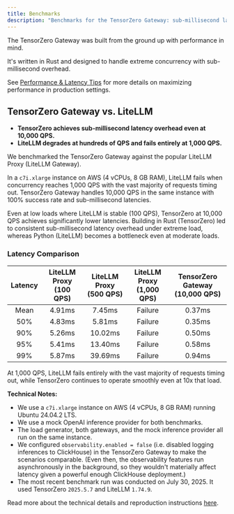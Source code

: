 ```yaml
---
title: Benchmarks
description: "Benchmarks for the TensorZero Gateway: sub-millisecond latency overhead under extreme load"
---
```


The TensorZero Gateway was built from the ground up with performance in mind.

It's written in Rust and designed to handle extreme concurrency with sub-millisecond overhead.

<Tip>

See [Performance & Latency Tips](/gateway/guides/performance-latency/) for more details on maximizing performance in production settings.

</Tip>

## TensorZero Gateway vs. LiteLLM

- **TensorZero achieves sub-millisecond latency overhead even at 10,000 QPS.**
- **LiteLLM degrades at hundreds of QPS and fails entirely at 1,000 QPS.**

We benchmarked the TensorZero Gateway against the popular LiteLLM Proxy (LiteLLM Gateway).

In a `c7i.xlarge` instance on AWS (4 vCPUs, 8 GB RAM), LiteLLM fails when concurrency reaches 1,000 QPS with the vast majority of requests timing out.
TensorZero Gateway handles 10,000 QPS in the same instance with 100% success rate and sub-millisecond latencies.

Even at low loads where LiteLLM is stable (100 QPS), TensorZero at 10,000 QPS achieves significantly lower latencies.
Building in Rust (TensorZero) led to consistent sub-millisecond latency overhead under extreme load, whereas Python (LiteLLM) becomes a bottleneck even at moderate loads.

### Latency Comparison

| Latency | LiteLLM Proxy <br /> (100 QPS) | LiteLLM Proxy <br /> (500 QPS) | LiteLLM Proxy <br /> (1,000 QPS) | TensorZero Gateway <br /> (10,000 QPS) |
| :-----: | :----------------------------: | :----------------------------: | :------------------------------: | :------------------------------------: |
|  Mean   |             4.91ms             |             7.45ms             |             Failure              |                 0.37ms                 |
|   50%   |             4.83ms             |             5.81ms             |             Failure              |                 0.35ms                 |
|   90%   |             5.26ms             |            10.02ms             |             Failure              |                 0.50ms                 |
|   95%   |             5.41ms             |            13.40ms             |             Failure              |                 0.58ms                 |
|   99%   |             5.87ms             |            39.69ms             |             Failure              |                 0.94ms                 |

At 1,000 QPS, LiteLLM fails entirely with the vast majority of requests timing out, while TensorZero continues to operate smoothly even at 10x that load.

**Technical Notes:**

- We use a `c7i.xlarge` instance on AWS (4 vCPUs, 8 GB RAM) running Ubuntu 24.04.2 LTS.
- We use a mock OpenAI inference provider for both benchmarks.
- The load generator, both gateways, and the mock inference provider all run on the same instance.
- We configured `observability.enabled = false` (i.e. disabled logging inferences to ClickHouse) in the TensorZero Gateway to make the scenarios comparable. (Even then, the observability features run asynchronously in the background, so they wouldn't materially affect latency given a powerful enough ClickHouse deployment.)
- The most recent benchmark run was conducted on July 30, 2025. It used TensorZero `2025.5.7` and LiteLLM `1.74.9`.

Read more about the technical details and reproduction instructions [here](https://github.com/tensorzero/tensorzero/tree/main/gateway/benchmarks).
